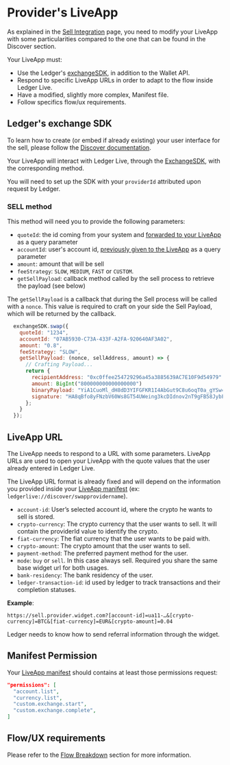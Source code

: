 
# Provider's LiveApp

As explained in the [Sell Integration](../sell) page, you need to modify your LiveApp with some particularities compared to the one that can be found in the Discover section.

Your LiveApp must: 
  - Use the Ledger's [exchangeSDK](https://github.com/LedgerHQ/exchange-sdk), in addition to the Wallet API.
  - Respond to specific LiveApp URLs in order to adapt to the flow inside Ledger Live.
  - Have a modified, slightly more complex, Manifest file.
  - Follow specifics flow/ux requirements.


## Ledger's exchange SDK

To learn how to create (or embed if already existing) your user interface for the sell, please follow the [Discover documentation](../../discover).

Your LiveApp will interact with Ledger Live, through the [ExchangeSDK](https://github.com/LedgerHQ/exchange-sdk), with the corresponding method.

You will need to set up the SDK with your `providerId` attributed upon request by Ledger.

### SELL method

This method will need you to provide the following parameters:

* `quoteId`: the id coming from your system and [forwarded to your LiveApp](./providers-liveapp) as a query parameter
* `accountId`: user's account id, [previously given to the LiveApp](./providers-liveapp) as a query parameter
* `amount`: amount that will be sell
* `feeStrategy`: `SLOW`, `MEDIUM`, `FAST` or `CUSTOM`.
* `getSellPayload`: callback method called by the sell process to retrieve the payload (see below)

The `getSellPayload` is a callback that during the Sell process will be called with a `nonce`.
This value is required to craft on your side the Sell Payload, which will be returned by the callback.

```js copy
  exchangeSDK.swap({
    quoteId: "1234",
    accountId: "07AB5930-C73A-433F-A2FA-920640AF3A02",
    amount: "0.8",
    feeStrategy: "SLOW",
    getSellPayload: (nonce, sellAddress, amount) => {
      // Crafting Payload...
      return {
        recipientAddress: "0xc0ffee254729296a45a3885639AC7E10F9d54979"
        amount: BigInt("800000000000000000")
        binaryPayload: "YiA1CuoMl_dH8dD3YIFGFKR1I4AbGut9C8u6oqT0a_gYSw==",
        signature: "HA8qBfo8yFNzbV60Ws8GT54UWeing3kcDIdnov2nT9gFB58JybFE1sK0Ext3kARXhZ9J1sbltkBSeuzBdSkjVg==",
      };
    }
  });
```

## LiveApp URL

The LiveApp needs to respond to a URL with some parameters. LiveApp URLs are used to open your LiveApp with the quote values that the user already entered in Ledger Live.

The LiveApp URL format is already fixed and will depend on the information you provided inside your [LiveApp manifest](../../../../APIs/wallet-api/appendix/manifest) (ex: `ledgerlive://discover/swapprovidername`).


  * `account-id`: User’s selected account id, where the crypto he wants to sell is stored.
  * `crypto-currency`: The crypto currency that the user wants to sell. It will contain the providerId value to identify the crypto.
  * `fiat-currency`: The fiat currency that the user wants to be paid with.
  * `crypto-amount`: The crypto amount that the user wants to sell.
  * `payment-method`: The preferred payment method for the user.
  * `mode`: `buy` or `sell`. In this case always sell. Required you share the same base widget url for both usages.
  * `bank-residency`: The bank residency of the user.
  * `ledger-transaction-id`: id used by ledger to track transactions and their completion statuses.

__Example__:
```
https://sell.provider.widget.com?[account-id]=ua11-…&[crypto-currency]=BTC&[fiat-currency]=EUR&[crypto-amount]=0.04
```

<Callout type="info" emoji="👉">
  Ledger needs to know how to send referral information through the widget.
</Callout>


## Manifest Permission
Your [LiveApp manifest](../../../../APIs/wallet-api/appendix/manifest) should contains at least those permissions request:
```json copy
"permissions": [
  "account.list",
  "currency.list",
  "custom.exchange.start", 
  "custom.exchange.complete",
]
```

## Flow/UX requirements

Please refer to the [Flow Breakdown](../swap/flow) section for more information. 